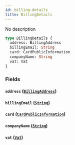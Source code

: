 ```yaml
---
id: billing-details
title: BillingDetails
---
```


No description

```graphql
type BillingDetails {
  address: BillingAddress
  billingEmail: String
  card: CardPublicInformation
  companyName: String
  vat: Vat
}
```

### Fields

#### `address` ([`BillingAddress`](/docs/graphql/objects/billing-address))

#### `billingEmail` ([`String`](/docs/graphql/scalars/string))

#### `card` ([`CardPublicInformation`](/docs/graphql/objects/card-public-information))

#### `companyName` ([`String`](/docs/graphql/scalars/string))

#### `vat` ([`Vat`](/docs/graphql/objects/vat))
